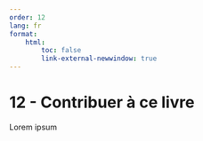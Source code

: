 ```yaml
---
order: 12
lang: fr
format:
    html:
        toc: false
        link-external-newwindow: true
---
```


# 12 - Contribuer à ce livre

Lorem ipsum